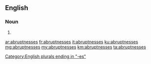 ==English==

===Noun===
{{head|en|plural}}

# {{plural of|abruptness|lang=en|nocat=1}}

[[Category:English plurals ending in "-es"]]

[[ar:abruptnesses]]
[[fr:abruptnesses]]
[[it:abruptnesses]]
[[ku:abruptnesses]]
[[mg:abruptnesses]]
[[my:abruptnesses]]
[[km:abruptnesses]]
[[ta:abruptnesses]]